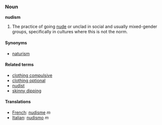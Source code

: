 ===Noun===
'''nudism'''

#The practice of going [[nude]] or unclad in social and usually mixed-gender groups, specifically in cultures where this is not the norm.  

====Synonyms====
*[[naturism]]

====Related terms====
*[[clothing compulsive]]
*[[clothing optional]]
*[[nudist]]
*[[skinny dipping]]

==== Translations ====
*[[French]]: [[nudisme]] ''m''
*[[Italian]]: [[nudismo]] ''m''